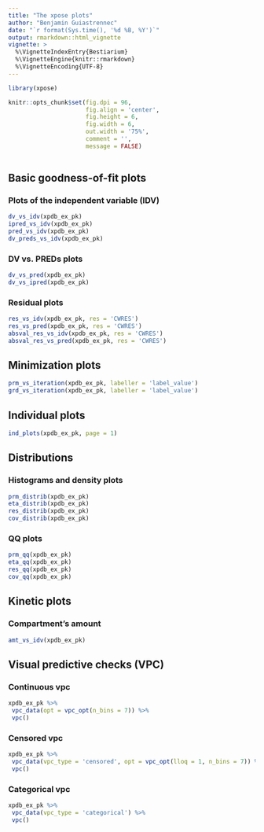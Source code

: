 ```yaml
---
title: "The xpose plots"
author: "Benjamin Guiastrennec"
date: "`r format(Sys.time(), '%d %B, %Y')`"
output: rmarkdown::html_vignette
vignette: >
  %\VignetteIndexEntry{Bestiarium}
  %\VignetteEngine{knitr::rmarkdown}
  %\VignetteEncoding{UTF-8}
---
```


```r
library(xpose)

knitr::opts_chunk$set(fig.dpi = 96,
                      fig.align = 'center', 
                      fig.height = 6, 
                      fig.width = 6,
                      out.width = '75%',
                      comment = '',
                      message = FALSE)
                      
```

## Basic goodness-of-fit plots
### Plots of the independent variable (IDV)
```r
dv_vs_idv(xpdb_ex_pk)
ipred_vs_idv(xpdb_ex_pk)
pred_vs_idv(xpdb_ex_pk)
dv_preds_vs_idv(xpdb_ex_pk)
```

### DV vs. PREDs plots
```r
dv_vs_pred(xpdb_ex_pk)
dv_vs_ipred(xpdb_ex_pk)
```

### Residual plots
```r
res_vs_idv(xpdb_ex_pk, res = 'CWRES')
res_vs_pred(xpdb_ex_pk, res = 'CWRES')
absval_res_vs_idv(xpdb_ex_pk, res = 'CWRES')
absval_res_vs_pred(xpdb_ex_pk, res = 'CWRES')
```

## Minimization plots
```r
prm_vs_iteration(xpdb_ex_pk, labeller = 'label_value')
grd_vs_iteration(xpdb_ex_pk, labeller = 'label_value')
```

## Individual plots
```r
ind_plots(xpdb_ex_pk, page = 1)
```

## Distributions
### Histograms and density plots
```r
prm_distrib(xpdb_ex_pk)
eta_distrib(xpdb_ex_pk)
res_distrib(xpdb_ex_pk)
cov_distrib(xpdb_ex_pk)
```

### QQ plots
```r
prm_qq(xpdb_ex_pk)
eta_qq(xpdb_ex_pk)
res_qq(xpdb_ex_pk)
cov_qq(xpdb_ex_pk)
```

## Kinetic plots
### Compartment's amount
```r
amt_vs_idv(xpdb_ex_pk)
```

## Visual predictive checks (VPC)
### Continuous vpc
```r
xpdb_ex_pk %>% 
 vpc_data(opt = vpc_opt(n_bins = 7)) %>% 
 vpc()
```

### Censored vpc
```r
xpdb_ex_pk %>% 
 vpc_data(vpc_type = 'censored', opt = vpc_opt(lloq = 1, n_bins = 7)) %>% 
 vpc()
```

### Categorical vpc
```r
xpdb_ex_pk %>% 
 vpc_data(vpc_type = 'categorical') %>% 
 vpc()
```

